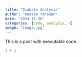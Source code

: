 ```yaml
---
title: "Diabete Analysis"
author: "Anassé Yahanan"
date: "2024-11-26"
categories: [code, analysis, r]
image: "image.jpg"
---
```


This is a post with executable code.

```r
1 + 1
```
